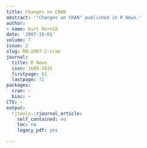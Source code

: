 ```yaml
---
title: Changes on CRAN
abstract: '"Changes on CRAN" published in R News.'
author:
- name: Kurt Hornik
date: '2007-10-01'
volume: 7
issue: 2
slug: RN-2007-2-cran
journal:
  title: R News
  issn: 1609-3631
  firstpage: 61
  lastpage: 72
packages:
  cran: ~
  bioc: ~
CTV: ~
output:
  rjtools::rjournal_article:
    self_contained: no
    toc: no
    legacy_pdf: yes

---
```

